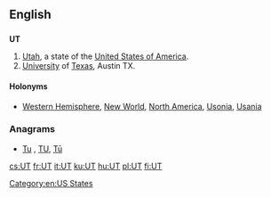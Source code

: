 {{also|ut}}
==English==

==={{abbreviation-old|en}}===
'''UT'''

# [[Utah]], a state of the [[United States of America]].
# [[university|University]] of [[Texas]], Austin TX.


====Holonyms====
* [[Western Hemisphere]], [[New World]], [[North America]], [[Usonia]], [[Usania]]

===Anagrams===
* [[Tu#English|Tu]] , [[TU#English|TU]], [[Tū#English|Tū]]

[[Category:en:US States]]

[[cs:UT]]
[[fr:UT]]
[[it:UT]]
[[ku:UT]]
[[hu:UT]]
[[pl:UT]]
[[fi:UT]]